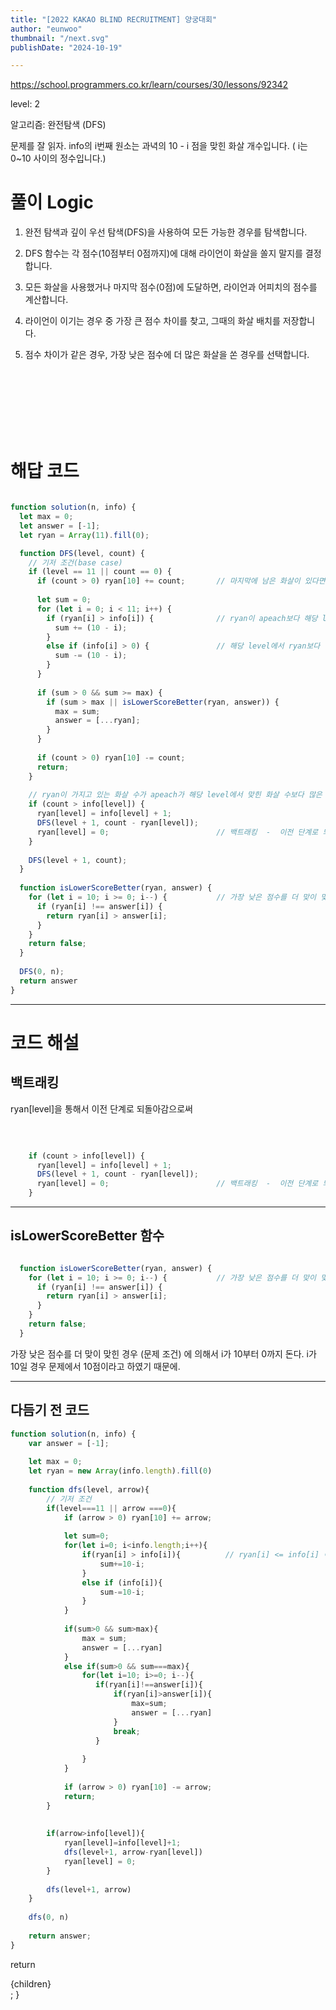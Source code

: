 ```yaml
---
title: "[2022 KAKAO BLIND RECRUITMENT] 양궁대회"
author: "eunwoo"
thumbnail: "/next.svg"
publishDate: "2024-10-19"

---
```


https://school.programmers.co.kr/learn/courses/30/lessons/92342

level: 2

알고리즘: 완전탐색 (DFS)


문제를 잘 읽자.
info의 i번째 원소는 과녁의 10 - i 점을 맞힌 화살 개수입니다. ( i는 0~10 사이의 정수입니다.)


# 풀이 Logic

1. 완전 탐색과 깊이 우선 탐색(DFS)을 사용하여 모든 가능한 경우를 탐색합니다.

2. DFS 함수는 각 점수(10점부터 0점까지)에 대해 라이언이 화살을 쏠지 말지를 결정합니다.

3. 모든 화살을 사용했거나 마지막 점수(0점)에 도달하면, 라이언과 어피치의 점수를 계산합니다.

4. 라이언이 이기는 경우 중 가장 큰 점수 차이를 찾고, 그때의 화살 배치를 저장합니다.

5. 점수 차이가 같은 경우, 가장 낮은 점수에 더 많은 화살을 쏜 경우를 선택합니다.


<br/><br/><br/><br/><br/><br/>

# 해답 코드

```js

function solution(n, info) {
  let max = 0;
  let answer = [-1];
  let ryan = Array(11).fill(0);       

  function DFS(level, count) {
    // 기저 조건(base case)
    if (level == 11 || count == 0) {
      if (count > 0) ryan[10] += count;       // 마지막에 남은 화살이 있다면 0점에 할당하고, 계산 후 다시 제거합니다.
      
      let sum = 0;
      for (let i = 0; i < 11; i++) {
        if (ryan[i] > info[i]) {              // ryan이 apeach보다 해당 level에서 더 많이 맞춘 경우
          sum += (10 - i);
        } 
        else if (info[i] > 0) {               // 해당 level에서 ryan보다 더 많이 맞췄거나, 같은 화살 수인 경우
          sum -= (10 - i);
        }
      }
      
      if (sum > 0 && sum >= max) {
        if (sum > max || isLowerScoreBetter(ryan, answer)) {
          max = sum;
          answer = [...ryan];
        }
      }
      
      if (count > 0) ryan[10] -= count;
      return;
    }
    
    // ryan이 가지고 있는 화살 수가 apeach가 해당 level에서 맞힌 화살 수보다 많은 경우
    if (count > info[level]) {
      ryan[level] = info[level] + 1;
      DFS(level + 1, count - ryan[level]);
      ryan[level] = 0;                        // 백트래킹  -  이전 단계로 되돌아감
    }
    
    DFS(level + 1, count);
  }
  
  function isLowerScoreBetter(ryan, answer) {
    for (let i = 10; i >= 0; i--) {           // 가장 낮은 점수를 더 맞이 맞힌 경우 (문제 조건)
      if (ryan[i] !== answer[i]) {
        return ryan[i] > answer[i];
      }
    }
    return false;
  }
  
  DFS(0, n);
  return answer
}


```

***

# 코드 해설

## 백트래킹

ryan[level]을 통해서 이전 단계로 되돌아감으로써 

<br/>

```js

    if (count > info[level]) {
      ryan[level] = info[level] + 1;
      DFS(level + 1, count - ryan[level]);
      ryan[level] = 0;                        // 백트래킹  -  이전 단계로 되돌아감
    }

```

***

## isLowerScoreBetter 함수

```js

  function isLowerScoreBetter(ryan, answer) {
    for (let i = 10; i >= 0; i--) {           // 가장 낮은 점수를 더 맞이 맞힌 경우 (문제 조건)
      if (ryan[i] !== answer[i]) {
        return ryan[i] > answer[i];
      }
    }
    return false;
  }

```

가장 낮은 점수를 더 맞이 맞힌 경우 (문제 조건) 에 의해서 i가 10부터 0까지 돈다. i가 10일 경우 문제에서 10점이라고 하였기 때문에.


***


## 다듬기 전 코드

```js
function solution(n, info) {
    var answer = [-1];
    
    let max = 0;
    let ryan = new Array(info.length).fill(0)
    
    function dfs(level, arrow){
        // 기저 조건
        if(level===11 || arrow ===0){
            if (arrow > 0) ryan[10] += arrow;
            
            let sum=0;
            for(let i=0; i<info.length;i++){
                if(ryan[i] > info[i]){          // ryan[i] <= info[i] 이건 둘 다 0점일 경우도 포함되기 때문에 안됌
                    sum+=10-i;
                }
                else if (info[i]){
                    sum-=10-i;
                }
            }
            
            if(sum>0 && sum>max){
                max = sum;
                answer = [...ryan]
            }
            else if(sum>0 && sum===max){
                for(let i=10; i>=0; i--){
                   if(ryan[i]!==answer[i]){
                       if(ryan[i]>answer[i]){
                           max=sum;
                           answer = [...ryan]
                       }
                       break;
                   }
                    
                }
            }
            
            if (arrow > 0) ryan[10] -= arrow; 
            return;
        }
        
        
        if(arrow>info[level]){
            ryan[level]=info[level]+1;
            dfs(level+1, arrow-ryan[level])
            ryan[level] = 0;
        }
        
        dfs(level+1, arrow)
    }
    
    dfs(0, n)
    
    return answer;
}

```


  return <div className="prose">{children}</div>;
}